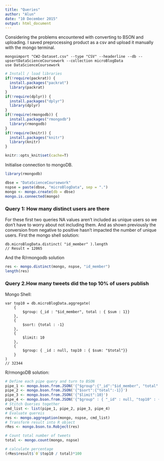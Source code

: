 ```yaml
---
title: "Queries"
author: "Alun"
date: "10 December 2015"
output: html_document
---
```

Considering the problems encountered with converting to BSON and uploading. I saved preprocessing product as a csv and upload it manually with the mongo terminal. 
```{}
mongoimport "CW2-Dataset.csv" --type "CSV" --headerline --db --upsertDataScienceCoursework --collection microBlogData
use DataScienceCoursework
```

```r
# Install / load libraries
if(!require(packrat)) {
  install.packages("packrat")
  library(packrat)
}
if(!require(dplyr)) {
  install.packages("dplyr")
  library(dplyr)
}
if(!require(rmongodb)) {
  install.packages("rmongodb")
  library(rmongodb)
}
if(!require(knitr)) {
  install.packages("knitr")
  library(knitr)
}
```
```r
knitr::opts_knit$set(cache=T)
```

Initialise connection to mongoDB. 
```r
library(rmongodb)

dbse = "DataScienceCoursework"
nspse = paste(dbse, "microBlogData", sep = ".")
mongo <- mongo.create(db = dbse)
mongo.is.connected(mongo)
```

### Query 1: How many distinct users are there
For these first two queries NA values aren't included as unique users so we don't have to worry about not including them. And as shown previously the conversion from negative to positive hasn't impacted the number of unique users. 
First the mongo shell solution:
```{}
db.microBlogData.distinct( "id_member" ).length
// Result = 12065
```
And the R/rmongodb solution
```r
res <- mongo.distinct(mongo, nspse, "id_member")
length(res)
```

### Query 2.How many tweets did the top 10% of users publish

Mongo Shell:
```{}
var top10 = db.microBlogData.aggregate(
	{
		$group: {_id : "$id_member", total : { $sum : 1}}
	},
	{
		$sort: {total : -1}
	},
	{
		$limit: 10
	},
	{
		$group: { _id : null, top10 : { $sum: "$total"}}
	}
)
// 32344
```
R/rmongoDB solution:
```r
# Define each pipe query and turn to BSON
pipe_1 <- mongo.bson.from.JSON('{"$group":{"_id":"$id_member", "total":{"$sum":1}}}')
pipe_2 <- mongo.bson.from.JSON('{"$sort":{"total":-1}}')
pipe_3 <- mongo.bson.from.JSON('{"$limit":10}')
pipe_4 <- mongo.bson.from.JSON('{"$group" : { "_id" : null, "top10" : { "$sum": "$total"}}}')
# Stitch Queries together
cmd_list <- list(pipe_1, pipe_2, pipe_3, pipe_4)
# Evaluate quereis
res <- mongo.aggregation(mongo, nspse, cmd_list)
# Transform result into R object
rRes <- mongo.bson.to.Robject(res)

# Count total number of tweets
total <- mongo.count(mongo, nspse)

# calculate percentage
(rRes$result$`0`$top10 / total)*100
```

